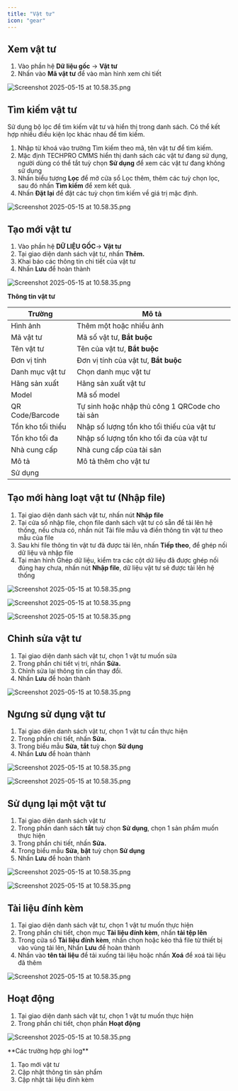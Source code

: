 ```yaml
---
title: "Vật tư"
icon: "gear"
---
```


## Xem vật tư

1. Vào phần hệ **Dữ liệu gốc** -\> **Vật tư**
2. Nhấn vào **Mã vật tư** để vào màn hình xem chi tiết

<img
  src="/images/cmms-204.png"
  alt="Screenshot 2025-05-15 at 10.58.35.png"
  title="Screenshot 2025-05-15 at 10.58.35.png"
  className="border mr-auto"
/>

## Tìm kiếm vật tư

Sử dụng bộ lọc để tìm kiếm vật tư và hiển thị trong danh sách. Có thể kết hợp nhiều điều kiện lọc khác nhau để tìm kiếm.

1. Nhập từ khoá vào trường Tìm kiếm theo mã, tên vật tư để tìm kiếm.
2. Mặc định TECHPRO CMMS hiển thị danh sách các vật tư đang sử dụng, người dùng có thể tắt tuỳ chọn **Sử dụng** để xem các vật tư đang không sử dụng
3. Nhấn biểu tượng **Lọc** để mở cửa sổ Lọc thêm, thêm các tuỳ chọn lọc, sau đó nhấn **Tìm kiếm** để xem kết quả.
4. Nhấn **Đặt lại** để đặt các tuỳ chọn tìm kiếm về giá trị mặc định.

<img
  src="/images/cmms-206.png"
  alt="Screenshot 2025-05-15 at 10.58.35.png"
  title="Screenshot 2025-05-15 at 10.58.35.png"
  className="border mr-auto"
/>

## Tạo mới vật tư

1. Vào phần hệ **DỮ LIỆU GỐC**-\> **Vật tư**
2. Tại giao diện danh sách vật tư, nhấn **Thêm.**
3. Khai báo các thông tin chi tiết của vật tư
4. Nhấn **Lưu** để hoàn thành

<img
  src="/images/cmms-207.png"
  alt="Screenshot 2025-05-15 at 10.58.35.png"
  title="Screenshot 2025-05-15 at 10.58.35.png"
  className="border mr-auto"
/>

**Thông tin vật tư**

| Trường            | Mô tả                                           |
| ----------------- | ----------------------------------------------- |
| Hình ảnh          | Thêm một hoặc nhiều ảnh                         |
| Mã vật tư         | Mã số vật tư, **Bắt buộc**                      |
| Tên vật tư        | Tên của vật tư, **Bắt buộc**                    |
| Đơn vị tính       | Đơn vị tính của vật tư, **Bắt buộc**            |
| Danh mục vật tư   | Chọn danh mục vật tư                            |
| Hãng sản xuất     | Hãng sản xuất vật tư                            |
| Model             | Mã số model                                     |
| QR Code/Barcode   | Tự sinh hoặc nhập thủ công 1 QRCode cho tài sản |
| Tồn kho tối thiểu | Nhập số lượng tồn kho tối thiếu của vật tư      |
| Tồn kho tối đa    | Nhập số lượng tồn kho tối đa của vật tư         |
| Nhà cung cấp      | Nhà cung cấp của tài sản                        |
| Mô tả             | Mô tả thêm cho vật tư                           |
| Sử dụng           |                                                 |

## Tạo mới hàng loạt vật tư (Nhập file)

1. Tại giao diện danh sách vật tư, nhấn nút **Nhập file**
2. Tại cửa sổ nhập file, chọn file danh sách vật tư có sẵn để tải lên hệ thống, nếu chưa có, nhấn nút Tải file mẫu và điền thông tin vật tư theo mẫu của file
3. Sau khi file thông tin vật tư đã được tải lên, nhấn **Tiếp theo**, để ghép nối dữ liệu và nhập file
4. Tại màn hình Ghép dữ liệu, kiểm tra các cột dữ liệu đã được ghép nối đúng hay chưa, nhấn nút **Nhập file**, dữ liệu vật tư sẽ được tải lên hệ thống

<img
  src="/images/cmms-208.png"
  alt="Screenshot 2025-05-15 at 10.58.35.png"
  title="Screenshot 2025-05-15 at 10.58.35.png"
  className="border mr-auto"
/>

<img
  src="/images/cmms-210.png"
  alt="Screenshot 2025-05-15 at 10.58.35.png"
  title="Screenshot 2025-05-15 at 10.58.35.png"
  className="border mr-auto"
/>

<img
  src="/images/cmms-211.png"
  alt="Screenshot 2025-05-15 at 10.58.35.png"
  title="Screenshot 2025-05-15 at 10.58.35.png"
  className="border mr-auto"
/>

## Chỉnh sửa vật tư

1. Tại giao diện danh sách vật tư, chọn 1 vật tư muốn sửa
2. Trong phần chi tiết vị trí, nhấn **Sửa.**
3. Chỉnh sửa lại thông tin cần thay đổi.
4. Nhấn **Lưu** để hoàn thành

<img
  src="/images/cmms-212.png"
  alt="Screenshot 2025-05-15 at 10.58.35.png"
  title="Screenshot 2025-05-15 at 10.58.35.png"
  className="border mr-auto"
/>

## Ngưng sử dụng vật tư

1. Tại giao diện danh sách vật tư, chọn 1 vật tư cần thực hiện
2. Trong phần chi tiết, nhấn **Sửa.**
3. Trong biểu mẫu **Sửa**, **tắt** tuỳ chọn **Sử dụng**
4. Nhấn **Lưu** để hoàn thành

<img
  src="/images/cmms-213.png"
  alt="Screenshot 2025-05-15 at 10.58.35.png"
  title="Screenshot 2025-05-15 at 10.58.35.png"
  className="border mr-auto"
/>

<img
  src="/images/cmms-214.png"
  alt="Screenshot 2025-05-15 at 10.58.35.png"
  title="Screenshot 2025-05-15 at 10.58.35.png"
  className="border mr-auto"
/>

## Sử dụng lại một vật tư

1. Tại giao diện danh sách vật tư
2. Trong phần danh sách **tắt** tuỳ chọn **Sử dụng**, chọn 1 sản phẩm muốn thực hiện
3. Trong phần chi tiết, nhấn **Sửa.**
4. Trong biểu mẫu **Sửa**, **bật** tuỳ chọn **Sử dụng**
5. Nhấn **Lưu** để hoàn thành

<img
  src="/images/cmms-215.png"
  alt="Screenshot 2025-05-15 at 10.58.35.png"
  title="Screenshot 2025-05-15 at 10.58.35.png"
  className="border mr-auto"
/>

<img
  src="/images/cmms-216.png"
  alt="Screenshot 2025-05-15 at 10.58.35.png"
  title="Screenshot 2025-05-15 at 10.58.35.png"
  className="border mr-auto"
/>

## Tài liệu đính kèm

1. Tại giao diện danh sách vật tư, chọn 1 vật tư muốn thực hiện
2. Trong phần chi tiết, chọn mục **Tài liệu đính kèm**, nhấn **tải tệp lên**
3. Trong cửa sổ **Tài liệu đính kèm**, nhấn chọn hoặc kéo thả file từ thiết bị vào vùng tải lên, Nhấn **Lưu** để hoàn thành
4. Nhấn vào **tên tài liệu** để tải xuống tài liệu hoặc nhấn **Xoá** để xoá tài liệu đã thêm

<img
  src="/images/cmms-217.png"
  alt="Screenshot 2025-05-15 at 10.58.35.png"
  title="Screenshot 2025-05-15 at 10.58.35.png"
  className="border mr-auto"
/>

## Hoạt động

1. Tại giao diện danh sách vật tư, chọn 1 vật tư muốn thực hiện
2. Trong phần chi tiết, chọn phần **Hoạt động**

<img
  src="/images/cmms-218.png"
  alt="Screenshot 2025-05-15 at 10.58.35.png"
  title="Screenshot 2025-05-15 at 10.58.35.png"
  className="border mr-auto"
/>

<Note>
  **Các trường hợp ghi log**

  1. Tạo mới vật tư
  2. Cập nhật thông tin sản phẩm
  3. Cập nhật tài liệu đính kèm
</Note>